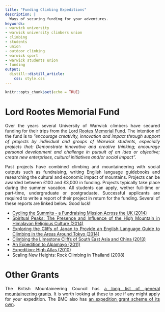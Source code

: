 ```yaml
---
title: "Funding Climbing Expeditions"
description: | 
  Ways of securing funding for your adventures.
keywords:
- warwick university
- warwick university climbers union
- climbing
- students
- union
- outdoor climbing
- warwick sport
- warwick students union
- funding
output: 
  distill::distill_article:
    css: style.css
---
```


```r
knitr::opts_chunk$set(echo = TRUE)
```


<style>
body {
text-align: justify}
</style>

# Lord Rootes Memorial Fund
Over the years several University of Warwick climbers have secured funding for their trips from the [Lord Rootes Memorial Fund](https://warwick.ac.uk/insite/topic/teachinglearning/rootes/). The intention of the fund is to *"encourage creativity, innovation and impact through support of projects by individual and groups of Warwick students, especially projects that: Demonstrate innovative and creative thinking; encourage personal development and challenge in pursuit of an idea or objective; create new enterprises, cultural initiatives and/or social impact".* 

Past projects have combined climbing and mountaineering with social outputs such as fundraising, writing English language guidebooks and researching the cultural and economic impact of mountains. Projects can be awarded between £100 and £3,000 in funding. Projects typically take place during the summer vacation. All students can apply, wether full-time or part-time, undergraduate or postgraduate. Successful applicants are required to write a report of their project in return for the funding. Several of these reports are linked below. Good luck!

* [Cycling the Summits - a Fundraising Mission Across the UK (2014)](https://warwick.ac.uk/insite/topic/teachinglearning/rootes/pastprojects/projects2014/betts_philly_and_jack_wicks_-_cycle_the_summits.pdf)
* [Spiritual Peaks: The Presence and Influence of the High Mountain in Himalayan Religious Culture (2014)](https://warwick.ac.uk/insite/topic/teachinglearning/rootes/pastprojects/projects2014/armstrong_david_and_nessa_fereshteh_-_spiritual_peaks.pdf)
* [Exploring the Cliffs of Japan to Provide an English Language Guide to Climbing in the Areas Around Tokyo (2014)](https://warwick.ac.uk/insite/topic/teachinglearning/rootes/pastprojects/projects2014/martyn_ben_and_jack_hodgson_-_exploring_the_cliffs_of_japan.pdf)
* [Climbing the Limestone Cliffs of South East Asia and China (2013)](https://warwick.ac.uk/insite/topic/teachinglearning/rootes/pastprojects/projects2013/walker_elliot_-_an_expedition_to_yangshauo.pdf)
* [An Expedition to Alpamayo (2011)](https://warwick.ac.uk/insite/topic/teachinglearning/rootes/pastprojects/projects2011/davis_chris_-_report.pdf)
* [Expedition: High Atlas (2010)](https://warwick.ac.uk/insite/topic/teachinglearning/rootes/pastprojects/projects2010/christopher_damm_-_expedition_high_atlas_2010.pdf)
* Scaling New Heights: Rock Climbing in Thailand (2008)

# Other Grants
The British Mountaineering Council has [a long list of general mountaineering grants](https://www.thebmc.co.uk/list-of-general-mountaineering-grants). It is worth looking at these to see if any might apply for your expedition. The BMC also has [an expedition grant scheme of its own](https://www.thebmc.co.uk/apply-for-a-bmc-expedition-grant).














